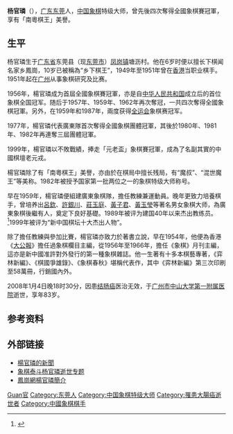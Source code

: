 '''杨官璘'''（{{bd|1925年|5月29日|2008年|1月4日}}），[[广东省|广东]][[东莞县|东莞]]人，[[中国象棋|中国象棋]]特级大师，曾先後四次奪得全國象棋賽冠軍，享有「南粵棋王」美譽。

== 生平 ==
杨官璘生于[[广东省|广东省]]东莞县（现[[东莞市|东莞市]]）[[凤岗镇_(东莞市)|凤岗镇]]塘沥村。他在6岁时便以擅长下棋闻名家乡鳳崗，10岁已被稱為“乡下棋王”，1949年至1951年曾在[[香港|香港]]当职业棋手。1951年起在[[广州|广州]]从事象棋研究及比赛。

1956年，楊官璘成为首屆全國象棋賽冠軍，亦是自[[中华人民共和国|中华人民共和国]]成立后的首位象棋全国冠军。随后于1957年、1959年、1962年再次奪冠，一共四次奪得全國象棋冠軍。另外，在1959年和1987年，兩度获得[[中华人民共和国全国运动会|全运会]]象棋赛冠军。

1977年，楊官璘代表廣東隊首次奪得全國象棋團體冠軍，其後於1980年、1981年、1982年再連奪三屆團體冠軍。

1999年，楊官璘以不敗戰績，捧走「元老盃」象棋賽冠軍，成為了名副其實的中國棋壇老元戎。

楊官璘除了有「南粵棋王」美譽，亦由於在棋局中擅长残局，有“魔叔”、“混世魔王”等美称。1982年被授予国家第一批两位之一的象棋特级大师称号。

早在1959年，楊官璘便組建廣東象棋隊，擔任教練兼運動員。晚年更致力培養棋手，曾培养出[[吕钦|呂欽]]、[[許銀川|許銀川]]、[[莊玉庭|莊玉庭]]、[[黃子君|黃子君]]、[[黃玉瑩|黃玉瑩]]等著名男女象棋大师，為廣東象棋後繼有人，奠定下良好基礎。1989年被评为建国40年以来杰出教练员。<ref>{{Cite book|title=历史的丰碑：中华人民共和国国史全鉴·十二 体育卷|author=中共中央党校理论研究室编|publisher=中共中央文献出版社|year=2004|isbn=|location=北京|pages=}}</ref>1999年被评为“新中国棋坛十大杰出人物”。

除了擔任教練與參加比賽，楊官璘亦致力於著書立說，早在1954年，他便為香港《[[大公報|大公報]]》擔任過象棋欄目主編，從1956年至1966年，擔任《象棋》月刊主編，這亦是新中國准許對外發行的第一種象棋雜誌。他一生著有十多本棋藝專著，《弈林新編》、《棋國爭雄錄》、《象棋春秋》堪稱代表作，其中《弈林新編》第三次印刷至58萬冊，行銷國內外。

2008年1月4日晚18时30分，因患[[结肠癌|结肠癌]]医治无效，于[[广州市|广州市]][[中山大学第一附属医院|中山大学第一附属医院]]逝世，享年83岁。

== 参考资料 ==
{{reflist}}

== 外部链接 ==
* [https://web.archive.org/web/20110519094557/http://www.yisand.com/tag/%E6%9D%A8%E5%AE%98%E7%92%98 楊官璘的新聞]
* [http://sports.sina.com.cn/z/yangguanlin/ 象棋泰斗杨官璘逝世专题] {{Wayback|url=http://sports.sina.com.cn/z/yangguanlin/ |date=20111015054257 }}
* [https://web.archive.org/web/20110707032511/http://www.fenggang.gov.cn/tiyu/tyjj/yumq/200808/13197.html 鳳崗網楊官璘簡介]

{{建国40年以来80名杰出教练员、运动员}}

{{Authority control}}
{{DEFAULTSORT:Yang杨}}
[[Category:杨姓|Guan官]]
[[Category:东莞人|Category:东莞人]]
[[Category:中国象棋特级大师|Category:中国象棋特级大师]]
[[Category:罹患大腸癌逝世者|Category:罹患大腸癌逝世者]]
[[Category:中國象棋棋手|Category:中國象棋棋手]]